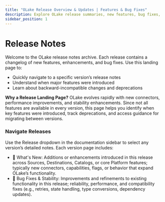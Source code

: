 ```yaml
---
title: "OLake Release Overview & Updates | Features & Bug Fixes"
description: Explore OLake release summaries, new features, bug fixes, and major changes. Get support and engage with the community for smooth updates.
sidebar_position: 1
---
```


# Release Notes

Welcome to the OLake release notes archive. Each release contains a changelog of new features, enhancements, and bug fixes. Use this landing page to:
- Quickly navigate to a specific version’s release notes
- Understand when major features were introduced
- Learn about backward-incompatible changes and deprecations

**Why a Release Landing Page?** OLake evolves rapidly with new connectors, performance improvements, and stability enhancements. Since not all features are available in every version, this page helps you identify when key features were introduced, track deprecations, and access guidance for migrating between versions.

### Navigate Releases

Use the Release dropdown in the documentation sidebar to select any version’s detailed notes. Each version page includes:
- 🎯 What's New: Additions or enhancements introduced in this release across Sources, Destinations, Catalogs, or core Platform features; typically new connectors, capabilities, flags, or behavior that expand OLake’s functionality.
- 🔧 Bug Fixes & Stability: Improvements and refinements to existing functionality in this release; reliability, performance, and compatibility fixes (e.g., retries, state handling, type conversions, dependency updates).


